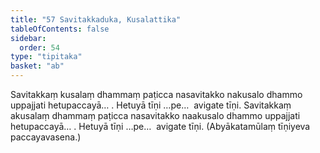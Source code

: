 ```yaml
---
title: "57 Savitakkaduka, Kusalattika"
tableOfContents: false
sidebar:
  order: 54
type: "tipitaka"
basket: "ab"
---
```



<DynamicBreadcrumb />

<Division number="66">

<Paragraph number="185">
Savitakkaṃ kusalaṃ dhammaṃ paṭicca nasavitakko nakusalo dhammo uppajjati hetupaccayā… . Hetuyā tīṇi …pe…  avigate tīṇi.
</Paragraph>

<Paragraph number="186">
Savitakkaṃ akusalaṃ dhammaṃ paṭicca nasavitakko naakusalo dhammo uppajjati hetupaccayā… . Hetuyā tīṇi …pe…  avigate tīṇi. (Abyākatamūlaṃ tīṇiyeva paccayavasena.)
</Paragraph>
</Division>